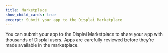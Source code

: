 ```yaml
---
title: Marketplace
show_child_cards: true
excerpt: Submit your app to the Displai Marketplace
---
```


You can submit your app to the Displai Marketplace to share your app with thousands of Displai users. Apps are carefully reviewed before they’re made available in the marketplace.
